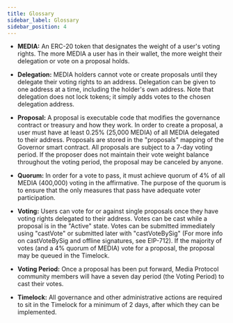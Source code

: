 ```yaml
---
title: Glossary
sidebar_label: Glossary
sidebar_position: 4
---
```


- **MEDIA:** An ERC-20 token that designates the weight of a user&#39;s voting rights. The more MEDIA a user has in their wallet, the more weight their delegation or vote on a proposal holds.

- **Delegation:** MEDIA holders cannot vote or create proposals until they delegate their voting rights to an address. Delegation can be given to one address at a time, including the holder&#39;s own address. Note that delegation does not lock tokens; it simply adds votes to the chosen delegation address.

- **Proposal:** A proposal is executable code that modifies the governance contract or treasury and how they work. In order to create a proposal, a user must have at least 0.25% (25,000 MEDIA) of all MEDIA delegated to their address. Proposals are stored in the &quot;proposals&quot; mapping of the Governor smart contract. All proposals are subject to a 7-day voting period. If the proposer does not maintain their vote weight balance throughout the voting period, the proposal may be canceled by anyone.

- **Quorum:** In order for a vote to pass, it must achieve quorum of 4% of all MEDIA (400,000) voting in the affirmative. The purpose of the quorum is to ensure that the only measures that pass have adequate voter participation.

- **Voting:** Users can vote for or against single proposals once they have voting rights delegated to their address. Votes can be cast while a proposal is in the &quot;Active&quot; state. Votes can be submitted immediately using &quot;castVote&quot; or submitted later with &quot;castVoteBySig&quot; (For more info on castVoteBySig and offline signatures, see EIP-712). If the majority of votes (and a 4% quorum of MEDIA) vote for a proposal, the proposal may be queued in the Timelock.

- **Voting Period:** Once a proposal has been put forward, Media Protocol community members will have a seven day period (the Voting Period) to cast their votes.

- **Timelock:** All governance and other administrative actions are required to sit in the Timelock for a minimum of 2 days, after which they can be implemented.